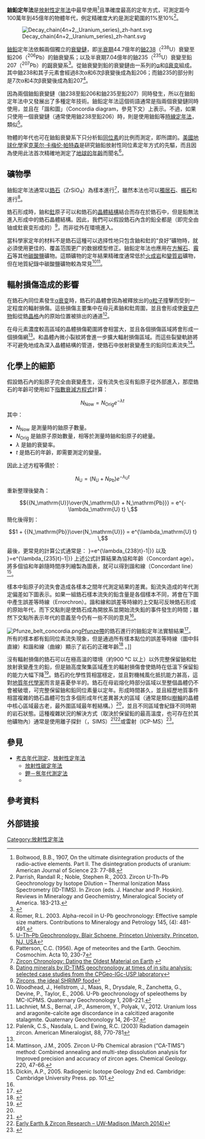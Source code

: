 {{noteTA
|T=zh-hans:铀铅测年法; zh-hant:鈾鉛定年法;
|1=zh-hans:放射测年法; zh-hant:放射性定年法;
|2=zh-hans:测年; zh-hant:定年;
|3=zh-hans:母核素; zh-hant:母元素;
|4=zh-hans:子核素; zh-hant:子元素;
}}

'''鈾鉛定年法'''是[[放射性定年法|放射性定年法]]中最早使用<ref name="Boltwood">Boltwood, B.B., 1907, On the ultimate disintegration products of the radio-active elements. Part II. The disintegration products of uranium: American Journal of Science 23: 77-88.</ref>且準確度最高的定年方式，可測定距今100萬年到45億年的物體年代，例定精確度大約是測定範圍的1%至10%<ref>Parrish, Randall R.; Noble, Stephen R., 2003.  Zircon U-Th-Pb Geochronology by Isotope Dilution – Thermal Ionization Mass Spectrometry (ID-TIMS). In Zircon (eds. J. Hanchar and P. Hoskin). Reviews in Mineralogy and Geochemistry, Mineralogical Society of America. 183-213.</ref>。

[[Image:Decay_chain(4n+2,_Uranium_series)_zh-hant.svg|thumb]]

[[鈾|鈾]][[鉛|鉛]]定年法依賴兩個獨立的[[衰變鏈|衰變鏈]]，即[[半衰期|半衰期]]44.7億年的[[鈾238|鈾238]]（<sup>238</sup>U）衰變至鉛206（<sup>206</sup>Pb）的鈾衰變系；以及半衰期7.04億年的鈾235（<sup>235</sup>U）衰變至鉛207（<sup>207</sup>Pb）的[[錒|錒]]衰變系<ref name="ColumbiaEncy">{{cite encyclopedia|title=uranium|encyclopedia=Columbia Electronic Encyclopedia|url=http://www.answers.com/uranium|publisher=Columbia University Press|edition=6th}}</ref>。從鈾衰變到鉛的衰變鏈由一系列的[[α衰变|α]]和[[β衰变|β衰变]]組成。其中鈾238和其子元素會經過8次α和6次β衰變後成為鉛206；而鈾235的部分則是7次α和4次β衰變後成為鉛207<ref name="Romer">Romer, R.L. 2003. Alpha-recoil in U-Pb geochronology: Effective sample size matters. Contributions to Mineralogy and Petrology 145, (4): 481-491.</ref>。

因為兩個鈾鉛衰變鏈（鈾238至鉛206和鈾235至鉛207）同時發生，所以在鈾鉛定年法中又發展出了多種定年技術。鈾鉛定年法這個術語通常是指兩個衰變鏈同時使用，並且在「諧和圖」（Concordia diagram，參見下文）上表示。不過，如果只使用一個衰變鏈（通常使用鈾238至鉛206）時，則是使用鈾鉛等[[時線定年法|時線定年法]]，類似{{link-en|铷锶测年法|Rubidium-strontium dating}}<ref>[http://www.princeton.edu/geosciences/people/schoene/pdf/4_10_Schoene_UThPb_geochronology.pdf U–Th–Pb Geochronology. Blair Schoene, Princeton University, Princeton, NJ, USA]</ref>。

物體的年代也可在鈾鉛衰變系下只分析鉛[[同位素|同位素]]的比例而測定，即所謂的{{link-en|铅铅测年法|lead-lead dating}}。[[美國|美國]][[地球化學|地球化學]]家[[克莱尔·卡梅伦·帕特森|克莱尔·卡梅伦·帕特森]]是研究鈾鉛放射性同位素定年方式的先驅，而且因為使用此法首次精確地測定了[[地球的年齡|地球的年齡]]而聞名<ref>Patterson, C.C. (1956). Age of meteorites and the Earth. Geochim. Cosmochim. Acta 10, 230-7</ref>。

==礦物學==
鈾鉛定年法通常以[[鋯石|鋯石]]（ZrSiO<sub>4</sub>）為樣本進行<ref name="amnh">[http://www.amnh.org/education/resources/rfl/web/essaybooks/earth/cs_zircon_chronolgy.html Zircon Chronology: Dating the Oldest Material on Earth] {{webarchive|url=https://web.archive.org/web/20141019235908/http://www.amnh.org/education/resources/rfl/web/essaybooks/earth/cs_zircon_chronolgy.html |date=2014-10-19 }}</ref>，雖然本法也可以[[獨居石|獨居石]]、[[榍石|榍石]]和{{link-en|斜鋯石|Baddeleyite}}進行<ref>[http://www.scielo.br/scielo.php?script=sci_arttext&pid=S0001-37652009000100010 Dating minerals by ID-TIMS geochronology at times of in situ analysis: selected case studies from the CPGeo-IGc-USP laboratory]</ref>。

鋯石形成時，鈾和[[釷|釷]]原子可以和鋯石的[[晶體結構|晶體結構]]結合而存在於鋯石中，但是鉛無法進入形成中的鋯石晶體結構。因此，我們可以假設鋯石內含的鉛全都是{{link-en|放射成因核素|Radiogenic nuclide}}（即完全由铀或釷衰变形成的）<ref>[http://www.sciencearchive.org.au/scientists/interviews/c/notes_bc.html Zircons, the ideal SHRIMP food]{{dead link|date=2018年5月 |bot=InternetArchiveBot |fix-attempted=yes }}</ref>，而非從外在環境進入。
 
當科學家定年的材料不是鋯石這種可以选择性地只包含鈾和釷的“良好”礦物時，就必須使用更佳的、覆盖范围更广的数据模型修正。鈾鉛定年法也應用在[[方解石|方解石]]、[[霰石|霰石]]等其他[[碳酸鹽|碳酸鹽]]礦物。這類礦物的定年結果精確度通常低於[[火成岩|火成岩]]和[[變質岩|變質岩]]礦物，但在地質紀錄中碳酸鹽礦物較為常見<ref>Woodhead, J., Hellstrom, J., Maas, R., Drysdale, R., Zanchetta, G., Devine, P., Taylor, E., 2006. U-Pb geochronology of speleothems by MC-ICPMS. Quaternary Geochronology 1, 208–221.</ref><ref>Lachniet, M.S., Bernal, J.P., Asmerom, Y., Polyak, V., 2012. Uranium loss and aragonite-calcite  age  discordance in a calcitized  aragonite stalagmite. Quaternary Geochronology 14, 26–37.</ref>。

==輻射損傷造成的影響==
在鋯石內同位素發生[[α衰变|α衰变]]時，鋯石的晶體會因為被釋放出的[[α粒子|α粒子]]撞擊而受到一定程度的輻射損傷。這些損傷主要集中在母元素鈾和釷周圍，並且會形成使[[衰变产物|衰变产物]]鉛從鋯[[晶格|晶格]]內的原始位置被排出的通道<ref>Palenik, C.S., Nasdala, L. and Ewing, R.C. (2003) Radiation damagein zircon. American Mineralogist, 88, 770-781</ref>。

在母元素濃度較高區域的晶體損傷範圍將會相當大，並且各個損傷區域將會形成一個損傷網<ref name="Romer" />。{{link-en|裂變軌跡|Ion track|离子径迹}}和晶體內微小裂紋將會進一步擴大輻射損傷區域。而這些裂變軌跡將不可避免地成為深入晶體結構的管道，使鋯石中放射衰變產生的鉛同位素流失<ref name="Mattinson">Mattinson, J.M., 2005. Zircon U-Pb Chemical abrasion (“CA-TIMS”) method: Combined annealing and multi-step dissolution analysis for Improved precision and accuracy of zircon ages. Chemical Geology. 220, 47-66.</ref>。

==化學上的細節==
假設鋯石內的鉛原子完全由衰變產生，沒有流失也沒有鉛原子從外部進入，那麼鋯石的年齡可使用如下[[半衰期#半衰期的动力学|指數衰減方程式]]計算：

:<math>N_{\mathrm{Now}} = N_{\mathrm{Orig}} e^{-\lambda t} \,</math>
其中：
* <math>N_{\mathrm{Now}}</math> 是測量時的鈾原子數量。
* <math>N_{\mathrm{Orig}}</math> 是鈾原子原始數量，相等於測量時鈾和鉛原子的總量。
* <math>\lambda</math> 是鈾的衰變率。
* <math>t</math> 是鋯石的年齡，即需要測定的變量。

因此上述方程等價於：
:<math>N_\mathrm{U} = \left( N_\mathrm{U} + N_\mathrm{Pb} \right) e^{-\lambda_\mathrm{U} t} \,</math>
重新整理後變為：
:<math>{{N_\mathrm{U}}\over{N_\mathrm{U} + N_\mathrm{Pb}}} = e^{-\lambda_\mathrm{U} t} \,</math>
簡化後得到：
:<math>1 + {{N_\mathrm{Pb}}\over{N_\mathrm{U}}} = e^{\lambda_\mathrm{U} t} \,</math>

最後，更常見的計算公式通常是：
{{NumBlk|::|<math>{{^\text{206}\,\!\text{Pb}^*}\over{^\text{238}\,\!\text{U}}}=e^{\lambda_{238}t}-1</math>|{{EquationRef|1}}}}
以及
{{NumBlk|::|<math>{{^\text{207}\,\!\text{Pb}^*}\over{^\text{235}\,\!\text{U}}}=e^{\lambda_{235}t}-1</math>|{{EquationRef|2}}}}
上述公式計算結果為協和年齡（Concordant age）。將多個協和年齡隨時間序列繪製為圖表，就可以得到諧和線（Concordant line）<ref name="Dickin">Dickin, A.P., 2005. Radiogenic Isotope Geology 2nd ed. Cambridge: Cambridge University Press. pp. 101.</ref>。

樣本中鉛原子的流失會造成各樣本之間年代測定結果的差異。鉛流失造成的年代測定偏差如下圖表示。如果一組鋯石樣本流失的鉛含量是各個樣本不同，將會在下圖中產生誤差等時線（Errorchron）。諧和線和誤差等時線的上交點可反映鋯石形成的原始年代，而下交點則是使鋯石成為開放系並開始流失鉛的事件發生的時間；雖然下交點所表示年代的意義至今仍有一些不同的意見<ref name="Dickin" />。

[[File:Pfunze_belt_concordia.png|thumb]][[Pfunze帶|Pfunze帶]]的鋯石進行的鈾鉛定年法實驗結果<ref>{{Cite journal|doi=10.1016/S0899-5362(01)90021-1 |title=U-Pb zircon ages from a craton-margin archaean orogenic belt in northern Zimbabwe |year=2001 |first=M. L. |last=Vinyu |coauthors=R. E. Hanson, M. W. Martin, S. A. Bowring, H. A. Jelsma and P. H. G. M. Dirks |journal=Journal of African Earth Sciences |volume=32|issue=1 |pages=103–114|bibcode = 2001JAfES..32..103V }}</ref>。所有的樣本都有鉛同位素流失現象，但是通過所有樣本點位的誤差等時線（圖中斜直線）和諧和線（曲線）顯示了岩石的正確年齡<ref name="Rollinson">{{Cite book|first=Hugh R. |last=Rollinson |title=Using geochemical data: evaluation, presentation, interpretation |publisher=[[朗文出版社|Longman]] |location=[[Harlow|Harlow]] |year=1993 |pages= |isbn=0-582-06701-4 |oclc=27937350}}{{Page needed|date=September 2010}}</ref> 。]] 

沒有輻射損傷的鋯石可以在極高溫的環境（約900 °C 以上）以外完整保留鈾和釷放射衰變產生的鉛，但是鈾高度聚集區域產生的輻射損傷會使鋯時在低溫下保留鉛的能力大幅下降<ref name="James">{{Cite journal|doi=10.1038/36554 |title=Pb, U and Th diffusion in natural zircon |year=2001 |first=James K. M. |last=Lee |coauthors=Ian S. Williams and David J. Ellis |journal=Journal of African Earth Sciences |volume=390|issue= |pages=159-162|bibcode = }}</ref>。鋯石的化學性質相當穩定，並且對機械風化抵抗能力甚高，這對[[地質年代學|地質年代學家]]而言是喜憂參半的。鋯石在母岩熔化時部分區域以至整個晶體仍不會被破壞，可完整保留鈾和鉛同位素量以定年。形成時間甚久，並且經歷地質事件相當複雜的鋯石晶體可包含多個形成年代差異甚大的區域（通常是類似[[樹輪|樹輪]]的晶體中核心區域最古老，最外圍區域最年輕結構。）<ref name="amnh" />，並且不同區域會紀錄不同時期的岩石狀態。這種複雜狀況的解決方式（取決於保留鉛的最高溫度，也可存在於其他礦物內）通常是使用離子探針（{{link-en|二次離子質譜法|Secondary ion mass spectrometry}}，SIMS）<ref>{{Cite web |url=http://www.anu.edu.au/CSEM/machines/SHRIMP.htm |title=The SHRIMP a window on our ancient past |access-date=2014-05-21 |archive-url=https://web.archive.org/web/20140521191318/http://www.anu.edu.au/CSEM/machines/SHRIMP.htm |archive-date=2014-05-21 |dead-url=yes }}</ref><ref>[http://geoscience.wisc.edu/geoscience/people/faculty/john-valley/john-valley-incle-on-zircons/ Early Earth & Zircon Research – UW-Madison (March 2014)]</ref>或雷射{{link-en|感應耦合電漿質譜法|Inductively coupled plasma mass spectrometry}}（ICP-MS）<ref name="Jackson">{{Cite journal|doi=10.1016/j.chemgeo.2004.06.017|title=The application of laser ablation-inductively coupled plasma-mass spectrometry to in situ U–Pb zircon geochronology |year=2004 |first=Simon E. |last=Jackson |coauthors=Norman J. Pearsona, William L. Griffin and Elena A. Belousova |journal=Chemical Geology |volume=211|issue= 1-2 |pages =47–69|bibcode = }}</ref>。

==參見==
*[[考古年代测定|考古年代测定]]、[[放射性定年法|放射性定年法]]
** [[放射性碳定年法|放射性碳定年法]]
** [[鉀－氬年代測定法|鉀－氬年代測定法]]
** {{link-en|铅铅测年法|lead-lead dating}}

==參考資料==
{{reflist}}

== 外部链接 ==
{{年代学导航 |state = uncollapsed }}
{{Portal bar|技术|考古学}}


{{DEFAULTSORT:Uranium-Lead Dating}}
[[Category:放射性定年法|Category:放射性定年法]]